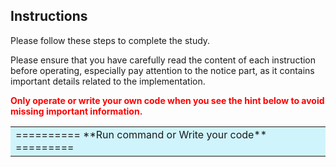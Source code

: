 ## Instructions

Please follow these steps to complete the study.


Please ensure that you have carefully read the content of each 
instruction before operating, especially pay attention to the notice part, as it 
contains important details related to the implementation.

<font color="red">**Only operate or write your own code when you see the hint below to avoid missing 
important information.**</font>

<table><tr><td bgcolor="#cff4fc"> 
 ========== **Run command or Write your code** =========
 </td></tr></table>


